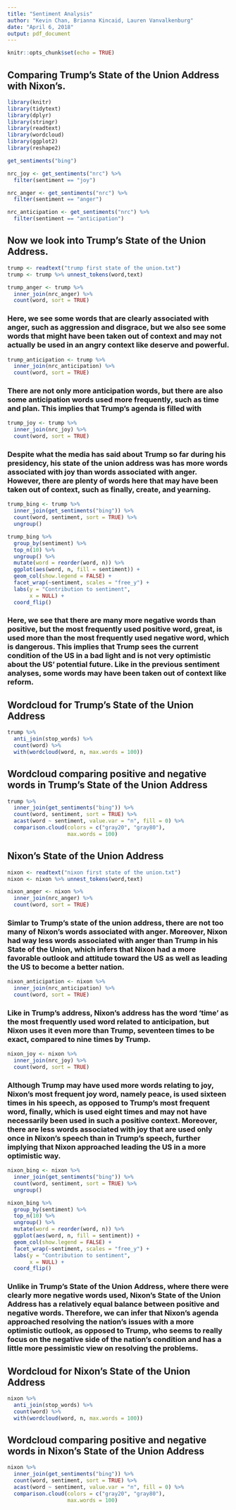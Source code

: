 ---
title: "Sentiment Analysis"
author: "Kevin Chan, Brianna Kincaid, Lauren Vanvalkenburg"
date: "April 6, 2018"
output: pdf_document
---

```{r setup, include=FALSE}
knitr::opts_chunk$set(echo = TRUE)
```

## Comparing Trump's State of the Union Address with Nixon's.

```{r}
library(knitr)
library(tidytext)
library(dplyr)
library(stringr)
library(readtext)
library(wordcloud)
library(ggplot2)
library(reshape2)

get_sentiments("bing")

nrc_joy <- get_sentiments("nrc") %>% 
  filter(sentiment == "joy")

nrc_anger <- get_sentiments("nrc") %>% 
  filter(sentiment == "anger")

nrc_anticipation <- get_sentiments("nrc") %>% 
  filter(sentiment == "anticipation")
```

## Now we look into Trump's State of the Union Address.
```{r}
trump <- readtext("trump first state of the union.txt")
trump <- trump %>% unnest_tokens(word,text)

trump_anger <- trump %>% 
  inner_join(nrc_anger) %>%
  count(word, sort = TRUE)
```

### Here, we see some words that are clearly associated with anger, such as aggression and disgrace, but we also see some words that might have been taken out of context and may not actually be used in an angry context like deserve and powerful.

```{r}
trump_anticipation <- trump %>% 
  inner_join(nrc_anticipation) %>%
  count(word, sort = TRUE)
```

### There are not only more anticipation words, but there are also some anticipation words used more frequently, such as time and plan. This implies that Trump's agenda is filled with 

```{r}
trump_joy <- trump %>% 
  inner_join(nrc_joy) %>%
  count(word, sort = TRUE)
```

### Despite what the media has said about Trump so far during his presidency, his state of the union address was has more words associated with joy than words associated with anger. However, there are plenty of words here that may have been taken out of context, such as finally, create, and yearning.

```{r}
trump_bing <- trump %>%
  inner_join(get_sentiments("bing")) %>%
  count(word, sentiment, sort = TRUE) %>%
  ungroup()

trump_bing %>%
  group_by(sentiment) %>%
  top_n(10) %>%
  ungroup() %>%
  mutate(word = reorder(word, n)) %>%
  ggplot(aes(word, n, fill = sentiment)) +
  geom_col(show.legend = FALSE) +
  facet_wrap(~sentiment, scales = "free_y") +
  labs(y = "Contribution to sentiment",
       x = NULL) +
  coord_flip()
```

### Here, we see that there are many more negative words than positive, but the most frequently used positive word, great, is used more than the most frequently used negative word, which is dangerous. This implies that Trump sees the current condition of the US in a bad light and is not very optimistic about the US' potential future. Like in the previous sentiment analyses, some words may have been taken out of context like reform.


## Wordcloud for Trump's State of the Union Address

```{r}
trump %>%
  anti_join(stop_words) %>%
  count(word) %>%
  with(wordcloud(word, n, max.words = 100))
```

## Wordcloud comparing positive and negative words in Trump's State of the Union Address

```{r}
trump %>%
  inner_join(get_sentiments("bing")) %>%
  count(word, sentiment, sort = TRUE) %>%
  acast(word ~ sentiment, value.var = "n", fill = 0) %>%
  comparison.cloud(colors = c("gray20", "gray80"),
                   max.words = 100)
```

## Nixon's State of the Union Address

```{r}
nixon <- readtext("nixon first state of the union.txt")
nixon <- nixon %>% unnest_tokens(word,text)

nixon_anger <- nixon %>% 
  inner_join(nrc_anger) %>%
  count(word, sort = TRUE)
```

### Simlar to Trump's state of the union address, there are not too many of Nixon's words associated with anger. Moreover, Nixon had way less words associated with anger than Trump in his State of the Union, which infers that Nixon had a more favorable outlook and attitude toward the US as well as leading the US to become a better nation.

```{r}
nixon_anticipation <- nixon %>% 
  inner_join(nrc_anticipation) %>%
  count(word, sort = TRUE)
```

### Like in Trump's address, Nixon's address has the word 'time' as the most frequently used word related to anticipation, but Nixon uses it even more than Trump, seventeen times to be exact, compared to nine times by Trump.

```{r}
nixon_joy <- nixon %>% 
  inner_join(nrc_joy) %>%
  count(word, sort = TRUE)
```

### Although Trump may have used more words relating to joy, Nixon's most frequent joy word, namely peace, is used sixteen times in his speech, as opposed to Trump's most frequent word, finally, which is used eight times and may not have necessarily been used in such a positive context. Moreover, there are less words associated with joy that are used only once in Nixon's speech than in Trump's speech, further implying that Nixon approached leading the US in a more optimistic way.

```{r}
nixon_bing <- nixon %>%
  inner_join(get_sentiments("bing")) %>%
  count(word, sentiment, sort = TRUE) %>%
  ungroup()

nixon_bing %>%
  group_by(sentiment) %>%
  top_n(10) %>%
  ungroup() %>%
  mutate(word = reorder(word, n)) %>%
  ggplot(aes(word, n, fill = sentiment)) +
  geom_col(show.legend = FALSE) +
  facet_wrap(~sentiment, scales = "free_y") +
  labs(y = "Contribution to sentiment",
       x = NULL) +
  coord_flip()
```

### Unlike in Trump's State of the Union Address, where there were clearly more negative words used, Nixon's State of the Union Address has a relatively equal balance between positive and negative words. Therefore, we can infer that Nixon's agenda approached resolving the nation's issues with a more optimistic outlook, as opposed to Trump, who seems to really focus on the negative side of the nation's condition and has a little more pessimistic view on resolving the problems.

## Wordcloud for Nixon's State of the Union Address

```{r}
nixon %>%
  anti_join(stop_words) %>%
  count(word) %>%
  with(wordcloud(word, n, max.words = 100))
```

## Wordcloud comparing positive and negative words in Nixon's State of the Union Address

```{r}
nixon %>%
  inner_join(get_sentiments("bing")) %>%
  count(word, sentiment, sort = TRUE) %>%
  acast(word ~ sentiment, value.var = "n", fill = 0) %>%
  comparison.cloud(colors = c("gray20", "gray80"),
                   max.words = 100)
```